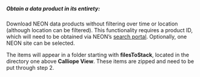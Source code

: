 ##### Obtain a data product in its entirety:

Download NEON data products without filtering over time or location (although location can be filtered). This functionality requires a product ID, which will need to be obtained via NEON's [search portal](http://data.neonscience.org/static/browse.html). Optionally, one NEON site can be selected.

The items will appear in a folder starting with **filesToStack**, located in the directory one above **Calliope View**. These items are zipped and need to be put through step 2.
